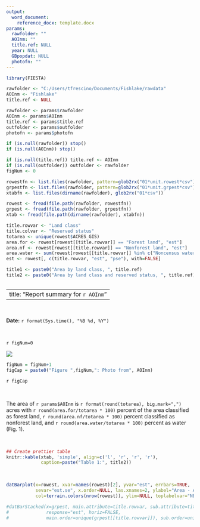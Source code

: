 ```yaml
---
output:
  word_document:
    reference_docx: template.docx
params:
  rawfolder: ""
  AOInm: ""
  title.ref: NULL
  year: NULL
  GBpopdat: NULL
  photofn: ""
---
```



```r
library(FIESTA)

rawfolder <- "C:/Users/tfrescino/Documents/Fishlake/rawdata"
AOInm <- "Fishlake"
title.ref <- NULL

rawfolder <- params$rawfolder
AOInm <- params$AOInm
title.ref <- params$title.ref
outfolder <- params$outfolder
photofn <- params$photofn

if (is.null(rawfolder)) stop()
if (is.null(AOInm)) stop()

if (is.null(title.ref)) title.ref <- AOInm
if (is.null(outfolder)) outfolder <- rawfolder
figNum <- 0


```



```r

rowestfn <- list.files(rawfolder, pattern=glob2rx("01*unit.rowest*csv"))
grpestfn <- list.files(rawfolder, pattern=glob2rx("01*unit.grpest*csv"))
xtabfn <- list.files(dirname(rawfolder), glob2rx("01*csv"))

rowest <- fread(file.path(rawfolder, rowestfn))
grpest <- fread(file.path(rawfolder, grpestfn))
xtab <- fread(file.path(dirname(rawfolder), xtabfn))

title.rowvar <- "Land class"
title.colvar <- "Reserved status"
totarea <- unique(rowest$ACRES_GIS)
area.for <- rowest[rowest[[title.rowvar]] == "Forest land", "est"]
area.nf <- rowest[rowest[[title.rowvar]] == "Nonforest land", "est"]
area.water <- sum(rowest[rowest[[title.rowvar]] %in% c("Noncensus water", "Nonforest land"), "est"])
est <- rowest[, c(title.rowvar, "est", "pse"), with=FALSE]

title1 <- paste0("Area by land class, ", title.ref)
title2 <- paste0("Area by land class and reserved status, ", title.ref)



```


---
title: "Report summary for `r AOInm`"
---


&nbsp;
&nbsp;

__Date:__ `r format(Sys.time(), "%B %d, %Y")`


&nbsp;
&nbsp;

`r figNum=0`

############### 
![](report_image.png)

``` r
figNum = figNum+1
figCap = paste0("Figure ",figNum,": Photo from", AOInm)
```
########## `r figCap`


&nbsp;
&nbsp;


The area of `r params$AOInm` is `r format(round(totarea), big.mark=",")` acres with `r round(area.for/totarea * 100)` percent of the area classified as forest land, `r round(area.nf/totarea * 100)` percent classified as nonforest land, and `r round(area.water/totarea * 100)` percent as water (Fig. 1).


&nbsp;
&nbsp;
&nbsp;
&nbsp;


```r

## Create prettier table
knitr::kable(xtab, 'simple', align=c('l', 'r', 'r', 'r'), 
             caption=paste("Table 1:", title2))


```


&nbsp;
&nbsp;



```r

datBarplot(x=rowest, xvar=names(rowest)[2], yvar="est", errbars=TRUE, 
           sevar="est.se", x.order=NULL, las.xnames=2, ylabel="Area - Acres", 
           col=terrain.colors(nrow(rowest)), ylim=NULL, toplabelvar="NBRPLT.gt0")

#datBarStacked(x=grpest, main.attribute=title.rowvar, sub.attribute=title.colvar, 
#              response="est", horiz=FALSE,
#              main.order=unique(grpest[[title.rowvar]]), sub.order=unique(grpest[[title.colvar]]))


```


&nbsp;
&nbsp;

